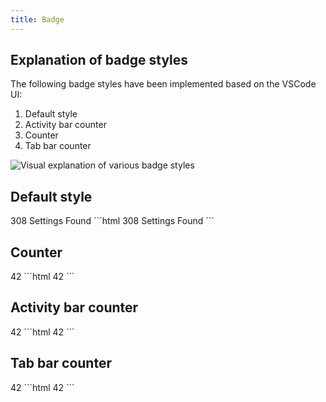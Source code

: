 ```yaml
---
title: Badge
---
```



<Imports />
<PageSwitcher />

## Explanation of badge styles

The following badge styles have been implemented based on the VSCode UI:

1. Default style
2. Activity bar counter
3. Counter
4. Tab bar counter

<Image
  src={badgeTypes}
  alt="Visual explanation of various badge styles"
/>

## Default style

<Demo>
  <vscode-badge>308 Settings Found</vscode-badge>
  <Fragment slot="html">
    ```html
    <vscode-badge>308 Settings Found</vscode-badge>
    ```
  </Fragment>
</Demo>

## Counter

<Demo>
  <vscode-badge variant="counter">42</vscode-badge>
  <Fragment slot="html">
    ```html
    <vscode-badge variant="counter">42</vscode-badge>
    ```
  </Fragment>
</Demo>

## Activity bar counter

<Demo>
  <vscode-badge variant="activity-bar-counter">42</vscode-badge>
  <Fragment slot="html">
    ```html
    <vscode-badge variant="activity-bar-counter">42</vscode-badge>
    ```
  </Fragment>
</Demo>

## Tab bar counter

<Demo>
  <vscode-badge variant="activity-bar-counter">42</vscode-badge>
  <Fragment slot="html">
    ```html
    <vscode-badge variant="tab-bar-counter">42</vscode-badge>
    ```
  </Fragment>
</Demo>
